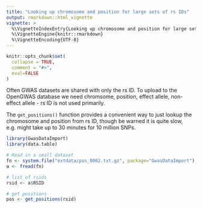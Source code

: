 ```yaml
---
title: "Looking up chromosome and position for large sets of rs IDs"
output: rmarkdown::html_vignette
vignette: >
  %\VignetteIndexEntry{Looking up chromosome and position for large sets of rs IDs}
  %\VignetteEngine{knitr::rmarkdown}
  %\VignetteEncoding{UTF-8}
---
```


```r
knitr::opts_chunk$set(
  collapse = TRUE,
  comment = "#>",
  eval=FALSE
)
```

Often GWAS datasets are shared with only the rs ID. To upload to the OpenGWAS database we need chromsome, position, effect allele, non-effect allele - rs ID is not used primarily. 

The `get_positions()` function provides a convenient way to just lookup the chromosome and position from rs ID, though be warned it is quite slow, e.g. might take up to 30 minutes for 10 million SNPs.


```r
library(GwasDataImport)
library(data.table)

# Read in a small dataset
fn <- system.file("extdata/pos_0002.txt.gz", package="GwasDataImport")
a <- fread(fn)

# list of rsids
rsid <- a$RSID

# get positions
pos <- get_positions(rsid)
```

